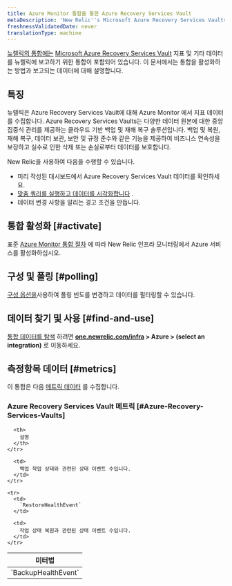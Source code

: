 ```yaml
---
title: Azure Monitor 통합을 통한 Azure Recovery Services Vault
metaDescription: 'New Relic''s Microsoft Azure Recovery Services Vaults integration: what data it reports and how to enable it.'
freshnessValidatedDate: never
translationType: machine
---
```


[뉴렐릭의 통합에는](/docs/infrastructure/integrations-getting-started/getting-started/introduction-infrastructure-integrations) [Microsoft Azure Recovery Services Vault](https://learn.microsoft.com/en-us/azure/backup/backup-azure-recovery-services-vault-overview/) 지표 및 기타 데이터를 뉴렐릭에 보고하기 위한 통합이 포함되어 있습니다. 이 문서에서는 통합을 활성화하는 방법과 보고되는 데이터에 대해 설명합니다.

## 특징

뉴렐릭은 Azure Recovery Services Vault에 대해 Azure Monitor 에서 지표 데이터를 수집합니다. Azure Recovery Services Vaults는 다양한 데이터 원본에 대한 중앙 집중식 관리를 제공하는 클라우드 기반 백업 및 재해 복구 솔루션입니다. 백업 및 복원, 재해 복구, 데이터 보관, 보안 및 규정 준수와 같은 기능을 제공하여 비즈니스 연속성을 보장하고 실수로 인한 삭제 또는 손실로부터 데이터를 보호합니다.

New Relic을 사용하여 다음을 수행할 수 있습니다.

* 미리 작성된 대시보드에서 Azure Recovery Services Vault 데이터를 확인하세요.
* [맞춤 쿼리를 실행하고 데이터를 시각화합니다](/docs/infrastructure/integrations-getting-started/getting-started/use-integration-data-new-relic-insights) .
* 데이터 변경 사항을 알리는 경고 조건을 만듭니다.

## 통합 활성화 [#activate]

표준 [Azure Monitor 통합 절차](/docs/infrastructure/microsoft-azure-integrations/azure-integrations-list/azure-monitor) 에 따라 New Relic 인프라 모니터링에서 Azure 서비스를 활성화하십시오.

## 구성 및 폴링 [#polling]

[구성 옵션을](/docs/infrastructure/microsoft-azure-integrations/azure-integrations-list/azure-monitor/#settings)사용하여 폴링 빈도를 변경하고 데이터를 필터링할 수 있습니다.

## 데이터 찾기 및 사용 [#find-and-use]

[통합 데이터를 탐색](/docs/infrastructure/integrations/find-use-infrastructure-integration-data) 하려면 <DNT>**[one.newrelic.com/infra](https://one.newrelic.com/infra) > Azure > (select an integration)**</DNT> 로 이동하세요.

## 측정항목 데이터 [#metrics]

이 통합은 다음 [메트릭 데이터](/docs/infrastructure/integrations-getting-started/getting-started/understand-integration-data-data-types#metric) 를 수집합니다.

### Azure Recovery Services Vault 메트릭 [#Azure-Recovery-Services-Vaults]

<table>
  <thead>
    <tr>
      <th style={{ width: "300px" }}>
        미터법
      </th>

      <th>
        설명
      </th>
    </tr>
  </thead>

  <tbody>
    <tr>
      <td>
        `BackupHealthEvent`
      </td>

      <td>
        백업 작업 상태와 관련된 상태 이벤트 수입니다.
      </td>
    </tr>

    <tr>
      <td>
        `RestoreHealthEvent`
      </td>

      <td>
        작업 상태 복원과 관련된 상태 이벤트 수입니다.
      </td>
    </tr>
  </tbody>
</table>
